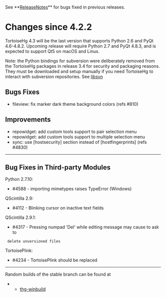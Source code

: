See **[[ReleaseNotes]]** for bugs fixed in previous releases.

= Changes since 4.2.2 =

TortoiseHg 4.3 will be the last version that supports Python 2.6 and
PyQt 4.6-4.8.2. Upcoming release will require Python 2.7 and PyQt 4.8.3,
and is expected to support Qt5 on macOS and Linux.

Note: the Python bindings for subversion were deliberately removed from the
TortoiseHg packages in release 3.4 for security and packaging reasons.
They must be downloaded and setup manually if you need TortoiseHg to interact
with subversion repositories.  See [[libsvn]]

== Bugs Fixes ==

* fileview: fix marker dark theme background colors (refs #810)

== Improvements ==

* repowidget: add custom tools support to pair selection menu
* repowidget: add custom tools support to multiple selection menu
* sync: use [hostsecurity] section instead of [hostfingerprints] (refs #4830)

----

== Bug Fixes in Third-party Modules ==

Python 2.7.10:
* #4588 - importing mimetypes raises TypeError (Windows)

QScintilla 2.9:
* #4112 - Blinking cursor on inactive text fields

QScintilla 2.9.1:
* #4317 - Pressing numpad 'Del' while editing message may cause to ask to
  delete unversioned files

TortoisePlink:
* #4234 - TortoisePlink should be replaced

----

Random builds of the stable branch can be found at
**[[http://bitbucket.org/tortoisehg/thg-winbuild/downloads/|thg-winbuild]]
